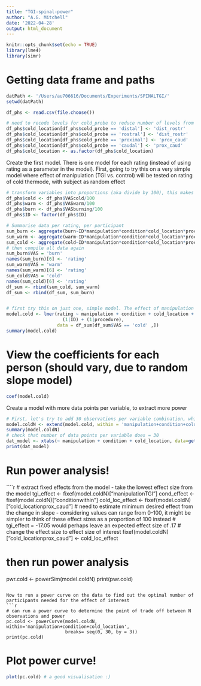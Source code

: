 ```yaml
---
title: "TGI-spinal-power"
author: "A.G. Mitchell"
date: '2022-04-28'
output: html_document
---
```


```r
knitr::opts_chunk$set(echo = TRUE)
library(lme4)
library(simr)
```

# Getting data frame and paths
```r
datPath <- '/Users/au706616/Documents/Experiments/SPINALTGI/'
setwd(datPath)

df_phs <- read.csv(file.choose())

# need to recode levels for cold_probe to reduce number of levels from 4 to 2
df_phs$cold_location[df_phs$cold_probe == 'distal'] <- 'dist_rostr' 
df_phs$cold_location[df_phs$cold_probe == 'rostral'] <- 'dist_rostr'
df_phs$cold_location[df_phs$cold_probe == 'proximal'] <- 'prox_caud'
df_phs$cold_location[df_phs$cold_probe == 'caudal'] <- 'prox_caud'
df_phs$cold_location <- as.factor(df_phs$cold_location)
```

Create the first model. There is one model for each rating (instead of using rating as a parameter in the model).
First, going to try this on a very simple model where effect of manipulation (TGI vs. control) will be tested on rating of cold thermode, with subject as random effect
```r
# transform variables into proportions (aka divide by 100), this makes the effect size estimates more logical
df_phs$cold <- df_phs$VAScold/100
df_phs$warm <- df_phs$VASwarm/100
df_phs$burn <- df_phs$VASburning/100
df_phs$ID <- factor(df_phs$ID)

# Summarise data per rating, per participant
sum_burn <- aggregate(burn~ID*manipulation*condition*cold_location*procedure, median, data = df_phs)
sum_warm <- aggregate(warm~ID*manipulation*condition*cold_location*procedure, median, data = df_phs)
sum_cold <- aggregate(cold~ID*manipulation*condition*cold_location*procedure, median, data = df_phs)
# then compile all data again
sum_burn$VAS = 'burn'
names(sum_burn)[6] <- 'rating'
sum_warm$VAS = 'warm'
names(sum_warm)[6] <- 'rating'
sum_cold$VAS = 'cold'
names(sum_cold)[6] <- 'rating'
df_sum <- rbind(sum_cold, sum_warm)
df_sum <- rbind(df_sum, sum_burn)


# first try this on just one, simple model. The effect of manipulation on cold rating, with ID as a random effect
model.cold <- lmer(rating ~ manipulation + condition + cold_location +
                     (1|ID) + (1|procedure), 
                   data = df_sum[df_sum$VAS == 'cold' ,])
summary(model.cold)
```
# View the coefficients for each person (should vary, due to random slope model)
```r
coef(model.cold)
```

Create a model with more data points per variable, to extract more power
```r
# First, let's try to add 30 observations per variable combination, which would mean N = 30
model.coldN <- extend(model.cold, within = 'manipulation+condition+cold_location', n=30)
summary(model.coldN)
# check that number of data points per variable does = 30
dat_model <- xtabs(~ manipulation + condition + cold_location, data=getData(model.coldN))
print(dat_model)
```

# Run power analysis!
````r
# extract fixed effects from the model - take the lowest effect size from the model
tgi_effect <- fixef(model.coldN)["manipulationTGI"]
cond_effect <- fixef(model.coldN)["conditionwithin"]
cold_loc_effect <- fixef(model.coldN)["cold_locationprox_caud"]
# need to estimate minimum desired effect from the change in slope - considering values can range from 0-100, it might be simpler to think of these effect sizes as a proportion of 100 instead
# tgi_effect = -17.05 would perhaps leave an expected effect size of .17
# change the effect size to effect size of interest
fixef(model.coldN)["cold_locationprox_caud"] <- cold_loc_effect

# then run power analysis
pwr.cold <- powerSim(model.coldN)
print(pwr.cold)
```

Now to run a power curve on the data to find out the optimal number of participants needed for the effect of interest
```r
# can run a power curve to determine the point of trade off between N observations and power
pc.cold <- powerCurve(model.coldN, within='manipulation+condition+cold_location', 
                      breaks= seq(0, 30, by = 3))
print(pc.cold)
```

# Plot power curve!
```r
plot(pc.cold) # a good visualisation :)
```




